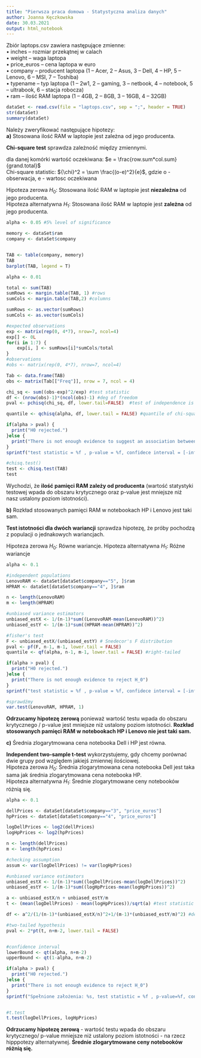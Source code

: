 ```yaml
---
title: "Pierwsza praca domowa - Statystyczna analiza danych"
author: Joanna Kęczkowska
date: 30.03.2021
output: html_notebook
---
```


Zbiór laptops.csv zawiera następujące zmienne: \
• inches – rozmiar przekątnej w calach \
• weight – waga laptopa \
• price_euros – cena laptopa w euro \
• company – producent laptopa (1 – Acer, 2 – Asus, 3 – Dell, 4 – HP, 5 – Lenovo, 6 – MSI, 7 –
Toshiba) \
• typename – typ laptopa (1 – 2w1, 2 – gaming, 3 – netbook, 4 – notebook, 5 – ultrabook, 6 – stacja
robocza) \
• ram – ilość RAM laptopa (1 – 4GB, 2 – 8GB, 3 – 16GB, 4 – 32GB) \


```r
dataSet <- read.csv(file = "laptops.csv", sep = ";", header = TRUE)
str(dataSet)
summary(dataSet)

```

Należy zweryfikować następujące hipotezy: \
**a)** Stosowana ilość RAM w laptopie jest zależna od jego producenta. \


**Chi-square test** sprawdza zależność między zmiennymi. \

dla danej komórki wartość oczekiwana: $e = \frac{row.sum*col.sum}{grand.total}$ \
Chi-square statistic: ${\chi}^2 = \sum \frac{(o-e)^2}{e}$, gdzie o - obserwacja, e - wartosc oczekiwana

Hipoteza zerowa $H_0$: Stosowana ilość RAM w laptopie jest  **niezależna** od jego producenta.\
Hipoteza alternatywna $H_1$: Stosowana ilość RAM w laptopie jest **zależna** od jego producenta.\

```r
alpha <- 0.05 #5% level of significance

memory <- dataSet$ram
company <- dataSet$company


TAB <- table(company, memory)
TAB
barplot(TAB, legend = T)


```
```r
alpha <- 0.01

total <- sum(TAB)
sumRows <- margin.table(TAB, 1) #rows
sumCols <- margin.table(TAB,2) #columns

sumRows <- as.vector(sumRows)
sumCols <- as.vector(sumCols)

#expected observations
exp <- matrix(rep(0, 4*7), nrow=7, ncol=4)
exp[] <- 0L
for(i in 1:7) {
    exp[i, ] <- sumRows[i]*sumCols/total
}
#observations
#obs <- matrix(rep(0, 4*7), nrow=7, ncol=4)

Tab <- data.frame(TAB)
obs <- matrix(Tab[["Freq"]], nrow = 7, ncol = 4)

chi_sq <- sum((obs-exp)^2/exp) #test statistic
df <- (nrow(obs)-1)*(ncol(obs)-1) #deg of freedom
pval <- pchisq(chi_sq, df, lower.tail=FALSE)  #test of independence is always right-tailed because of the calculation of the test statistic

quantile <- qchisq(alpha, df, lower.tail = FALSE) #quantile of chi-square distribution

if(alpha > pval) {
  print("H0 rejected.")
}else {
  print("There is not enough evidence to suggest an association between RAM and company")
}
sprintf("test statistic = %f , p-value = %f, confidece interval = [-infinity, %f]", chi_sq, pval, quantile)

#chisq.test()
test <- chisq.test(TAB)
test
```
Wychodzi, że **ilość pamięci RAM zależy od producenta** (wartość statystyki testowej wpada do obszaru krytycznego oraz p-value jest mniejsze niż nasz ustalony poziom istotności).

**b)** Rozkład stosowanych pamięci RAM w notebookach HP i Lenovo jest taki sam.\

**Test istotności dla dwóch wariancji** sprawdza hipotezę, że próby pochodzą z populacji o jednakowych wariancjach.

Hipoteza zerowa $H_0$: Równe wariancje.
Hipoteza alternatywna $H_1$: Różne wariancje

```r
alpha <- 0.1

#independent populations
LenovoRAM <- dataSet[dataSet$company=="5", ]$ram
HPRAM <- dataSet[dataSet$company=="4", ]$ram

n <- length(LenovoRAM)
m <- length(HPRAM)

#unbiased variance estimators
unbiased_estX <- 1/(n-1)*sum((LenovoRAM-mean(LenovoRAM))^2)
unbiased_estY <- 1/(m-1)*sum((HPRAM-mean(HPRAM))^2)

#fisher's test
F <- unbiased_estX/(unbiased_estY) # Snedecor's F distribution
pval <- pf(F, n-1, m-1, lower.tail = FALSE)
quantile <- qf(alpha, n-1, m-1, lower.tail = FALSE) #right-tailed

if(alpha > pval) {
  print("H0 rejected.")
}else {
  print("There is not enough evidence to reject H_0")
}
sprintf("test statistic = %f , p-value = %f, confidece interval = [-infinity, %f]", F, pval, quantile)

#sprawdźmy
var.test(LenovoRAM, HPRAM, 1)
```

**Odrzucamy hipotezę zerową** ponieważ wartość testu wpada do obszaru krytycznego / p-value jest mniejsze niż ustalony poziom istotności.\ **Rozkład stosowanych pamięci RAM w notebookach HP i Lenovo nie jest taki sam.**\

**c)** Średnia zlogarytmowana cena notebooka Dell i HP jest równa.\

**Independent two-sample t-test** wykorzystujemy, gdy chcemy porównać dwie grupy pod względem jakiejś zmiennej ilościowej.\
Hipoteza zerowa $H_0$: Średnia zlogarytmowana cena notebooka Dell jest taka sama jak średnia zlogarytmowana cena notebooka HP.\
Hipoteza alternatywna $H_1$: Średnie zlogarytmowane ceny notebooków różnią się.\


```r
alpha <- 0.1

dellPrices <- dataSet[dataSet$company=="3", "price_euros"]
hpPrices <- dataSet[dataSet$company=="4", "price_euros"]

logDellPrices <- log2(dellPrices)
logHpPrices <- log2(hpPrices)

n <- length(dellPrices)
m <- length(hpPrices)

#checking assumption
assum <- var(logDellPrices) != var(logHpPrices)

#unbiased variance estimators
unbiased_estX <- 1/(n-1)*sum((logDellPrices-mean(logDellPrices))^2)
unbiased_estY <- 1/(m-1)*sum((logHpPrices-mean(logHpPrices))^2)

a <- unbiased_estX/n + unbiased_estY/m
t <- (mean(logDellPrices) - mean(logHpPrices))/sqrt(a) #test statistic

df <- a^2/(1/(n-1)*(unbiased_estX/n)^2+1/(m-1)*(unbiased_estY/m)^2) #deg of freedom

#two-tailed hypothesis
pval <- 2*pt(t, n+m-2, lower.tail = FALSE)


#confidence interval
lowerBound <- qt(alpha, n+m-2)
upperBound <- qt(1-alpha, n+m-2)

if(alpha > pval) {
  print("H0 rejected.")
}else {
  print("There is not enough evidence to reject H_0")
}
sprintf("Spełnione założenia: %s, test statistic = %f , p-value=%f, confidence interval = (%f, %f)", assum, t, pval, lowerBound, upperBound)


#t.test
t.test(logDellPrices, logHpPrices)


```

**Odrzucamy hipotezę zerową** - wartość testu wpada do obszaru krytycznego/ p-value mniejsze niż ustalony poziom istotności - na rzecz hipppotezy alternatywnej.\ **Średnie zlogarytmowane ceny notebooków różnią się.**